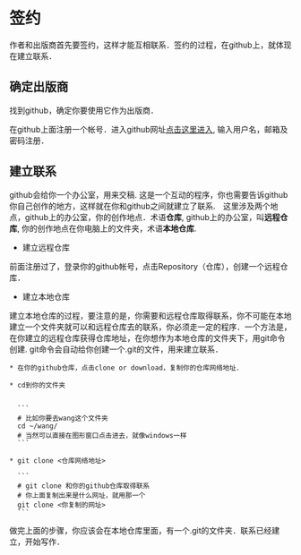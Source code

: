 

# 签约

作者和出版商首先要签约，这样才能互相联系．签约的过程，在github上，就体现在建立联系．

## 确定出版商

找到github，确定你要使用它作为出版商．

在github上面注册一个帐号．进入github网址[点击这里进入](https://github.com/), 输入用户名，邮箱及密码注册．

## 建立联系

github会给你一个办公室，用来交稿. 这是一个互动的程序，你也需要告诉github你自己创作的地方，这样就在你和github之间就建立了联系.　这里涉及两个地点，github上的办公室，你的创作地点．术语**仓库**, github上的办公室，叫**远程仓库**, 你的创作地点在你电脑上的文件夹，术语**本地仓库**.

* 建立远程仓库

前面注册过了，登录你的github帐号，点击Repository（仓库），创建一个远程仓库．

* 建立本地仓库
  
建立本地仓库的过程，要注意的是，你需要和远程仓库取得联系，你不可能在本地建立一个文件夹就可以和远程仓库去的联系，你必须走一定的程序．一个方法是，在你建立的远程仓库获得仓库地址，在你想作为本地仓库的文件夹下，用git命令创建. git命令会自动给你创建一个.git的文件，用来建立联系．

	* 在你的github仓库，点击clone or download，复制你的仓库网络地址．

	* cd到你的文件夹


	  ```
	  # 比如你要去wang这个文件夹
	  cd ~/wang/
	  # 当然可以直接在图形窗口点击进去，就像windows一样
	  ```

	* git clone <仓库网络地址>

	  ```
	  # git clone 和你的github仓库取得联系
	  # 你上面复制出来是什么网址，就用那一个
	  git clone <你复制的网址>
	  ```

做完上面的步骤，你应该会在本地仓库里面，有一个.git的文件夹．联系已经建立，开始写作．



